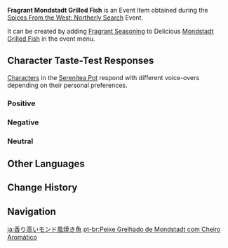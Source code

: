 {{Item Infobox
|id           = 141100
|image        = Item Fragrant Mondstadt Grilled Fish.png
|type         = Consumables
|group2       = Event Items
|invCategory  = Precious Items
|group        = Fragrant Dishes
|quality      = 1
|description  = A delicious dish with some extra seasoning! It gives off a titillating aroma... But whose tastes will this dish suit? Invite your friends, invite your pals &mdash; get them to try this new dish!
|source1      = [[Spices From the West: Northerly Search]] Event
|event        = Spices From the West/2023-03-31
|related_item = Mondstadt Grilled Fish
|related_type = Variant
}}
'''Fragrant Mondstadt Grilled Fish''' is an Event Item obtained during the [[Spices From the West: Northerly Search]] Event.

It can be created by adding [[Fragrant Seasoning]] to Delicious [[Mondstadt Grilled Fish]] in the event menu.

==Character Taste-Test Responses==
[[Characters]] in the [[Serenitea Pot]] respond with different voice-overs depending on their personal preferences.

===Positive===
{{Card List|Barbara, Beidou, Collei, Diona, Hu Tao, Kaedehara Kazuha, Kaeya, Keqing, Klee, Mika, Razor, Xiao, Xingqiu, Yun Jin}}

===Negative===
{{Card List|Bennett, Candace, Chongyun, Diluc, Ganyu, Sangonomiya Kokomi, Zhongli}}

===Neutral===
{{Card List|Albedo, Alhaitham, Amber, Arataki Itto, Cyno, Dehya, Dori, Eula, Faruzan, Fischl, Gorou, Jean, Kamisato Ayaka, Kamisato Ayato, Kujou Sara, Kuki Shinobu, Layla, Lisa, Mona, Nahida, Nilou, Ningguang, Noelle, Qiqi, Raiden Shogun, Rosaria, Sayu, Shenhe, Shikanoin Heizou, Sucrose, Tartaglia, Thoma, Tighnari, Venti, Wanderer, Xiangling, Xinyan, Yae Miko, Yanfei, Yaoyao, Yelan, Yoimiya}}

==Other Languages==
{{Other Languages|default_hidden=1
|en      = Fragrant Mondstadt Grilled Fish
|zhs     = 香气四溢的蒙德烤鱼
|zhs_rm  = Xiāngqìsìyì de Méngdé Kǎo Yú
|zht     = 香氣四溢的蒙德烤魚
|zht_rm  = Xiāngqìsìyì de Méngdé Kǎo Yú
|ja      = 香り高いモンド風焼き魚
|ja_rm   = Kaoritakai Mondo-fuu Yakizakana
|ko      = 향기로운 몬드 생선구이
|es      = Pescado a la parrilla de Mondstadt aromático
|fr      = Poisson grillé mondstadtois (parfumé)
|ru      = Ароматный рыбный шашлычок
|th      = Mondstadt Grilled Fish หอมกรุ่น
|th_rm   = 
|vi      = Cá Nướng Mondstadt Thơm Lừng
|de      = Duftender gegrillter Fischspieß
|id      = Fragrant Mondstadt Grilled Fish
|pt      = Peixe Grelhado de Mondstadt com Cheiro Aromático
|tr      = Baharatlı Mondstadt Usulü Izgara Balık
|it      = Pesce alla griglia di Mondstadt fragrante
}}

==Change History==
{{Change History|3.5}}

==Navigation==
{{Precious Navbox|Item}}

[[ja:香り高いモンド風焼き魚]]
[[pt-br:Peixe Grelhado de Mondstadt com Cheiro Aromático]]